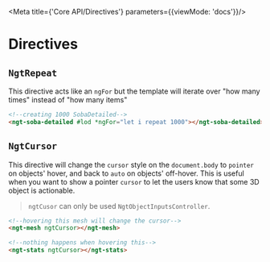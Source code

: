 
<Meta title={'Core API/Directives'} parameters={{viewMode: 'docs'}}/>

# Directives

## `NgtRepeat`

This directive acts like an `ngFor` but the template will iterate over "how many times" instead of "how many items"

```html
<!--creating 1000 SobaDetailed-->
<ngt-soba-detailed #lod *ngFor="let i repeat 1000"></ngt-soba-detailed>
```

## `NgtCursor`

This directive will change the `cursor` style on the `document.body` to `pointer` on objects' hover, and back to `auto` on objects' off-hover. This is useful when you want to show a pointer `cursor` to let the users know that some 3D object is actionable.

> `ngtCusor` can only be used `NgtObjectInputsController`.

```html
<!--hovering this mesh will change the cursor-->
<ngt-mesh ngtCursor></ngt-mesh>

<!--nothing happens when hovering this-->
<ngt-stats ngtCursor></ngt-stats>
```
